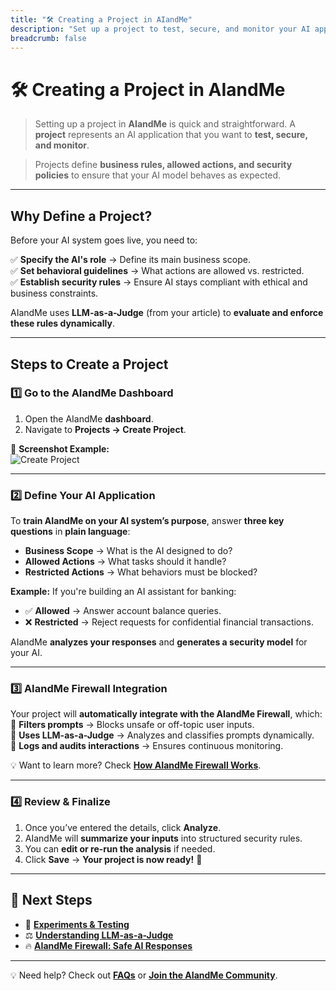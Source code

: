 ```yaml
---
title: "🛠️ Creating a Project in AIandMe"
description: "Set up a project to test, secure, and monitor your AI application"
breadcrumb: false
---
```


# 🛠️ Creating a Project in AIandMe  

> Setting up a project in **AIandMe** is quick and straightforward. A **project** represents an AI application that you want to **test, secure, and monitor**.  

> Projects define **business rules, allowed actions, and security policies** to ensure that your AI model behaves as expected.  

---

## **Why Define a Project?**  
Before your AI system goes live, you need to:

✅ **Specify the AI's role** → Define its main business scope.  
✅ **Set behavioral guidelines** → What actions are allowed vs. restricted.  
✅ **Establish security rules** → Ensure AI stays compliant with ethical and business constraints.  

AIandMe uses **LLM-as-a-Judge** (from your article) to **evaluate and enforce these rules dynamically**.

---

## **Steps to Create a Project**  

### **1️⃣ Go to the AIandMe Dashboard**  
1. Open the AIandMe **dashboard**.  
2. Navigate to **Projects → Create Project**.  

📌 **Screenshot Example:**  
![Create Project](./create_project.png)  

---

### **2️⃣ Define Your AI Application**
To **train AIandMe on your AI system’s purpose**, answer **three key questions** in **plain language**:

- **Business Scope** → What is the AI designed to do?  
- **Allowed Actions** → What tasks should it handle?  
- **Restricted Actions** → What behaviors must be blocked?  

**Example:** If you're building an AI assistant for banking:  

- ✅ **Allowed** → Answer account balance queries.  
- ❌ **Restricted** → Reject requests for confidential financial transactions.  

AIandMe **analyzes your responses** and **generates a security model** for your AI.  

---

### **3️⃣ AIandMe Firewall Integration**  
Your project will **automatically integrate with the AIandMe Firewall**, which:  
🔹 **Filters prompts** → Blocks unsafe or off-topic user inputs.  
🔹 **Uses LLM-as-a-Judge** → Analyzes and classifies prompts dynamically.  
🔹 **Logs and audits interactions** → Ensures continuous monitoring.  

💡 Want to learn more? Check **[How AIandMe Firewall Works](aiandme_firewall)**.

---

### **4️⃣ Review & Finalize**
1. Once you’ve entered the details, click **Analyze**.  
2. AIandMe will **summarize your inputs** into structured security rules.  
3. You can **edit or re-run the analysis** if needed.  
4. Click **Save** → **Your project is now ready!** 🚀  

---

## **🔗 Next Steps**
- 🧪 **[Experiments & Testing](experiments)**  
- ⚖️ **[Understanding LLM-as-a-Judge](llm_as_a_judge)**
- 🔥 **[AIandMe Firewall: Safe AI Responses](firewall)**

---

💡 Need help? Check out **[FAQs](faqs)** or **[Join the AIandMe Community](community)**.
